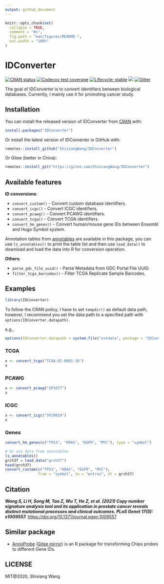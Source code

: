```yaml
---
output: github_document
---
```


<!-- README.md is generated from README.Rmd. Please edit that file -->

```r
knitr::opts_chunk$set(
  collapse = TRUE,
  comment = "#>",
  fig.path = "man/figures/README-",
  out.width = "100%"
)
```

# IDConverter

<!-- badges: start -->
[![CRAN
status](https://www.r-pkg.org/badges/version/IDConverter)](https://cran.r-project.org/package=IDConverter)
[![Codecov test coverage](https://codecov.io/gh/ShixiangWang/IDConverter/branch/master/graph/badge.svg)](https://app.codecov.io/gh/ShixiangWang/IDConverter?branch=master)
[![Lifecycle: stable](https://img.shields.io/badge/lifecycle-stable-brightgreen.svg)](https://lifecycle.r-lib.org/articles/stages.html)
[![](https://cranlogs.r-pkg.org/badges/grand-total/IDConverter?color=orange)](https://cran.r-project.org/package=IDConverter)
[![Gitter](https://badges.gitter.im/ShixiangWang/community.svg)](https://gitter.im/ShixiangWang/community?utm_source=badge&utm_medium=badge&utm_campaign=pr-badge)
<!-- badges: end -->

The goal of IDConverter is to convert identifiers between biological databases.
Currently, I mainly use it for promoting cancer study.

## Installation

You can install the released version of IDConverter from [CRAN](https://CRAN.R-project.org) with:

``` r
install.packages("IDConverter")
```

Or install the latest version of IDConverter in GitHub with:

``` r
remotes::install_github("ShixiangWang/IDConverter")
```

Or Gitee (better in China):

```r
remotes::install_git("https://gitee.com/ShixiangWang/IDConverter")
```

## Available features

**ID conversions**:

- `convert_custom()` - Convert custom database identifiers.
- `convert_icgc()` - Convert ICGC identifiers.
- `convert_pcawg()` - Convert PCAWG identifiers.
- `convert_tcga()` - Convert TCGA identifiers.
- `convert_hm_genes()` - Convert human/mouse gene IDs between Ensembl and Hugo Symbol system.

Annotation tables from [annotables](https://github.com/stephenturner/annotables) are available
in this package, you can use `ls_annotables()` to print the table list and then use
`load_data()` to download and load the data into R for conversion operation.

**Others**:

- `parse_gdc_file_uuid()` - Parse Metadata from GDC Portal File UUID.
- `filter_tcga_barcodes()` - Filter TCGA Replicate Sample Barcodes.

## Examples

```r
library(IDConverter)
```

To follow the CRAN policy, I have to set `tempdir()` as default data path,
however, I recommend you set the data path to a specified path with
`options(IDConverter.datapath)`.

e.g.,

```r
options(IDConverter.datapath = system.file("extdata", package = "IDConverter"))
```

### TCGA

```r
x <- convert_tcga("TCGA-02-0001-10")
x
```

### PCAWG

```r
x <- convert_pcawg("SP1677")
x
```

### ICGC

```r
x <- convert_icgc("SP29019")
x
```

### Genes

```r
convert_hm_genes(c("TP53", "KRAS", "EGFR", "MYC"), type = "symbol")

# Or use data from annotables
ls_annotables()
grch37 = load_data("grch37")
head(grch37)
convert_custom(c("TP53", "KRAS", "EGFR", "MYC"),
               from = "symbol", to = "entrez", dt = grch37)
```


## Citation

***Wang S, Li H, Song M, Tao Z, Wu T, He Z, et al. (2021) Copy
number signature analysis tool and its application in prostate
cancer reveals distinct mutational processes and clinical outcomes.
PLoS Genet 17(5): e1009557.***
<https://doi.org/10.1371/journal.pgen.1009557>

## Similar package

- [AnnoProbe](https://github.com/jmzeng1314/AnnoProbe/) ([Gitee mirror](https://gitee.com/jmzeng/annoprobe)) is an R package for transforming Chips probes to different Gene IDs.

## LICENSE

MIT\@2020, Shixiang Wang
